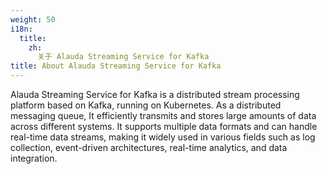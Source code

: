 ```yaml
---
weight: 50
i18n:
  title:
    zh:
      关于 Alauda Streaming Service for Kafka
title: About Alauda Streaming Service for Kafka
---
```


Alauda Streaming Service for Kafka is a distributed stream processing platform based on Kafka, running on Kubernetes. As a distributed messaging queue, It efficiently transmits and stores large amounts of data across different systems. It supports multiple data formats and can handle real-time data streams, making it widely used in various fields such as log collection, event-driven architectures, real-time analytics, and data integration.

<ExternalSite name="kafka" />
